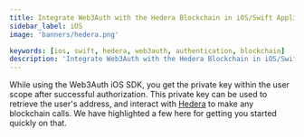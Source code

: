 ```yaml
---
title: Integrate Web3Auth with the Hedera Blockchain in iOS/Swift Applications
sidebar_label: iOS
image: 'banners/hedera.png'

keywords: [ios, swift, hedera, web3auth, authentication, blockchain]
description: 'Integrate Web3Auth with the Hedera Blockchain in iOS/Swift Applications | Documentation - Web3Auth'
---
```



<SEO
  title="Integrate Web3Auth with the Hedera Blockchain in iOS/Swift Applications"
  description="Integrate Web3Auth with the Hedera Blockchain in iOS/Swift Applications | Documentation - Web3Auth"
  image="https://web3auth.io/docs/banners/hedera.png"
  slug="/embedded-wallets/connect-blockchain/evm/hedera/ios"
/>

While using the Web3Auth iOS SDK, you get the private key within the user scope after successful authorization. This private key can be used to retrieve the user's address, and interact with [Hedera](https://www.hedera.com/) to make any blockchain calls. We have highlighted a few here for getting you started quickly on that.

<EVMInteraction />
